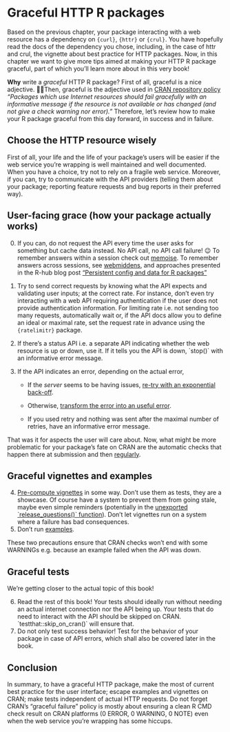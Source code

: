 # Graceful HTTP R packages

Based on the previous chapter, your package interacting with a web resource has a dependency on `{curl}`, `{httr}` or `{crul}`. You have hopefully read the docs of the dependency you chose, including, in the case of httr and crul, the vignette about best practice for HTTP packages. Now, in this chapter we want to give more tips aimed at making your HTTP R package graceful, part of which you'll learn more about in this very book!

**Why** write a *graceful* HTTP R package? First of all, graceful is a nice adjective. 💃🕺Then, graceful is the adjective used in [CRAN repository policy](https://cran.r-project.org/web/packages/policies.html) *"Packages which use Internet resources should fail gracefully with an informative message if the resource is not available or has changed (and not give a check warning nor error)."* Therefore, let's review how to make your R package graceful from this day forward, in success and in failure.

## Choose the HTTP resource wisely

First of all, your life and the life of your package's users will be easier if the web service you're wrapping is well maintained and well documented. When you have a choice, try not to rely on a fragile web service. Moreover, if you can, try to communicate with the API providers (telling them about your package; reporting feature requests and bug reports in their preferred way).

## User-facing grace (how your package actually works)

0.  If you can, do not request the API every time the user asks for something but cache data instead. No API call, no API call failure! 😉 To remember answers within a session check out [memoise](<https://github.com/r-lib/memoise>). To remember answers across sessions, see [webmiddens](https://docs.ropensci.org/webmiddens/), and approaches presented in the R-hub blog post ["Persistent config and data for R packages"](<https://blog.r-hub.io/2020/03/12/user-preferences/>)

1.  Try to send correct requests by knowing what the API expects and validating user inputs; at the correct rate. For instance, don't even try interacting with a web API requiring authentication if the user does not provide authentication information. For limiting rate i.e. not sending too many requests, automatically wait or, if the API docs allow you to define an ideal or maximal rate, set the request rate in advance using the `{ratelimitr}` package.

2.  If there's a status API i.e. a separate API indicating whether the web resource is up or down, use it. If it tells you the API is down, \`stop()\` with an informative error message.

3.  If the API indicates an error, depending on the actual error,

    -   If the *server* seems to be having issues, [re-try with an exponential back-off](<https://blog.r-hub.io/2020/04/07/retry-wheel/>).

    -    Otherwise, [transform the error into an useful error](https://httr.r-lib.org/articles/api-packages.html#turn-api-errors-into-r-errors-1).

    -   If you used retry and nothing was sent after the maximal number of retries, have an informative error message.

That was it for aspects the user will care about. Now, what might be more problematic for your package's fate on CRAN are the automatic checks that happen there at submission and then [regularly](https://blog.r-hub.io/2019/04/25/r-devel-linux-x86-64-debian-clang/#cran-checks-101).

## Graceful vignettes and examples

4.  [Pre-compute vignettes](https://blog.r-hub.io/2020/06/03/vignettes/#how-to-include-a-compute-intensive--authentication-dependent-vignette) in some way. Don't use them as tests, they are a showcase. Of course have a system to prevent them from going stale, maybe even simple reminders (potentially in the [unexported \`release\_questions()\` function](https://devtools.r-lib.org/reference/release.html#details)). Don't let vignettes run on a system where a failure has bad consequences.
5.  Don't run [examples](https://blog.r-hub.io/2020/01/27/examples/).

These two precautions ensure that CRAN checks won't end with some WARNINGs e.g. because an example failed when the API was down.

## Graceful tests

We're getting closer to the actual topic of this book!

6.  Read the rest of this book! Your tests should ideally run without needing an actual internet connection nor the API being up. Your tests that do need to interact with the API should be skipped on CRAN. \`testthat::skip\_on\_cran()\` will ensure that.
7.  Do not only test success behavior! Test for the behavior of your package in case of API errors, which shall also be covered later in the book.

## Conclusion

In summary, to have a graceful HTTP package, make the most of current best practice for the user interface; escape examples and vignettes on CRAN; make tests independent of actual HTTP requests. Do not forget CRAN's "graceful failure" policy is mostly about ensuring a clean R CMD check result on CRAN platforms (0 ERROR, 0 WARNING, 0 NOTE) even when the web service you're wrapping has some hiccups.
